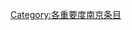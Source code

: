 {{catmore1|[[Wikipedia:南京专题|Wikipedia:南京专题]]}}
{{Articles by Importance| topic=南京 | importance= }}
{{Articles by Quality|topic=南京}}
{{CategoryTOC}}
[[Category:各重要度南京条目|Category:各重要度南京条目]]